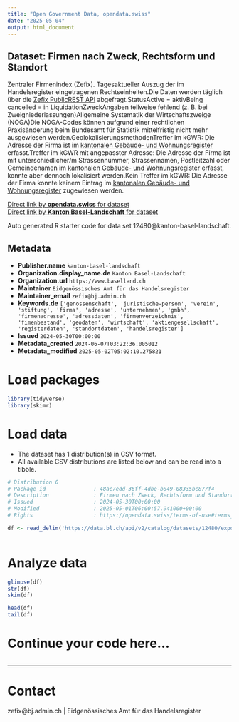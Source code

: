 ```yaml
---
title: "Open Government Data, opendata.swiss"
date: "2025-05-04"
output: html_document
---
```


## Dataset: Firmen nach Zweck, Rechtsform und Standort

Zentraler Firmenindex (Zefix). Tagesaktueller Auszug der im Handelsregister eingetragenen Rechtseinheiten.Die Daten werden täglich über die [Zefix PublicREST API](https://www.zefix.admin.ch/ZefixPublicREST/swagger-ui/index.html) abgefragt.StatusActive = aktivBeing cancelled = in LiquidationZweckAngaben teilweise fehlend (z. B. bei Zweigniederlassungen)Allgemeine Systematik der Wirtschaftszweige (NOGA)Die NOGA-Codes können aufgrund einer rechtlichen Praxisänderung beim Bundesamt für Statistik mittelfristig nicht mehr ausgewiesen werden.GeolokalisierungsmethodenTreffer im kGWR: Die Adresse der Firma ist im [kantonalen Gebäude- und Wohnungsregister](https://data.bl.ch/explore/dataset/12180) erfasst.Treffer im kGWR mit angepasster Adresse: Die Adresse der Firma ist mit unterschiedlicher/m Strassennummer, Strassennamen, Postleitzahl oder Gemeindenamen im [kantonalen Gebäude- und Wohnungsregister](https://data.bl.ch/explore/dataset/12180) erfasst, konnte aber dennoch lokalisiert werden.Kein Treffer im kGWR: Die Adresse der Firma konnte keinem Eintrag im [kantonalen Gebäude- und Wohnungsregister](https://data.bl.ch/explore/dataset/12180) zugewiesen werden.

[Direct link by **opendata.swiss** for dataset](https://opendata.swiss/de/dataset/firmen-nach-zweck-rechtsform-noga-einteilung-und-standort)<br>
[Direct link by **Kanton Basel-Landschaft** for dataset](https://data.bl.ch/explore/dataset/12480/)

Auto generated R starter code for data set 12480@kanton-basel-landschaft.

## Metadata

- **Publisher.name** `kanton-basel-landschaft`
- **Organization.display_name.de** `Kanton Basel-Landschaft`
- **Organization.url** `https://www.baselland.ch`
- **Maintainer** `Eidgenössisches Amt für das Handelsregister`
- **Maintainer_email** `zefix@bj.admin.ch`
- **Keywords.de** `['genossenschaft', 'juristische-person', 'verein', 'stiftung', 'firma', 'adresse', 'unternehmen', 'gmbh', 'firmenadresse', 'adressdaten', 'firmenverzeichnis', 'fimenbestand', 'geodaten', 'wirtschaft', 'aktiengesellschaft', 'registerdaten', 'standortdaten', 'handelsregister']`
- **Issued** `2024-05-30T00:00:00`
- **Metadata_created** `2024-06-07T03:22:36.005012`
- **Metadata_modified** `2025-05-02T05:02:10.275821`


# Load packages

```r

library(tidyverse)
library(skimr)

```

# Load data

-   The dataset has 1 distribution(s) in CSV format.
-   All available CSV distributions are listed below and can be read into a tibble.

```r

# Distribution 0
# Package_id               : 48ac7edd-36ff-4dbe-b849-08335bc877f4
# Description              : Firmen nach Zweck, Rechtsform und Standort (csv)
# Issued                   : 2024-05-30T00:00:00
# Modified                 : 2025-05-01T06:00:57.941000+00:00
# Rights                   : https://opendata.swiss/terms-of-use#terms_by

df <- read_delim('https://data.bl.ch/api/v2/catalog/datasets/12480/exports/csv?use_labels=true')



```

# Analyze data

```r

glimpse(df)
str(df)
skim(df)

head(df)
tail(df)

```

# Continue your code here...

```r

```

------------------------------------------------------------------------

# Contact

zefix@bj.admin.ch | Eidgenössisches Amt für das Handelsregister
